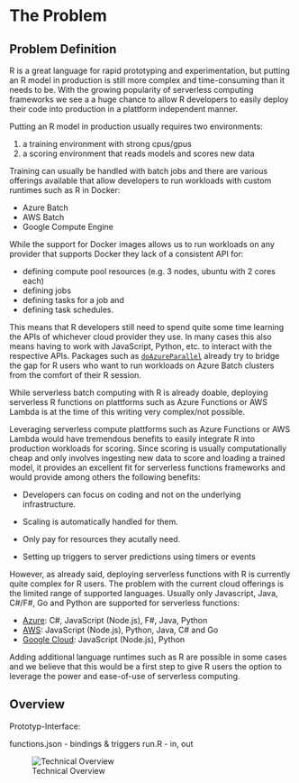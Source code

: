 # The Problem
<!-- 
Outlining the issue / weak point / problem to be solved by this proposal. This should be a compelling section that sets the reader up for the next section - the proposed solution!

It is important to cover:

 - [ ] What the problem is
 - [ ] Who it affects
 - [ ] Have there been previous attempts to resolve the problem
 - [ ] Why it should be tackled
-->

## Problem Definition

R is a great language for rapid prototyping and experimentation, but putting an R model in production is still more complex and time-consuming than it needs to be. With the growing popularity of serverless computing frameworks we see a a huge chance to allow R developers to easily deploy their code into production in a plattform independent manner.

Putting an R model in production usually requires two environments:

1. a training environment with strong cpus/gpus
2. a scoring environment that reads models and scores new data

Training can usually be handled with batch jobs and there are various offerings available that allow developers to run workloads with custom runtimes such as R in Docker:

- Azure Batch
- AWS Batch
- Google Compute Engine


While the support for Docker images allows us to run workloads on any provider that supports Docker they lack of a consistent API for:

- defining compute pool resources (e.g. 3 nodes, ubuntu with 2 cores each)
- defining jobs
- defining tasks for a job and
- defining task schedules.

This means that R developers still need to spend quite some time learning the APIs of whichever cloud provider they use. In many cases this also means having to work with JavaScript, Python, etc. to interact with the respective APIs. Packages such as [`doAzureParallel`](https://github.com/Azure/doAzureParallel) already try to bridge the gap for R users who want to run workloads on Azure Batch clusters from the comfort of their R session.


While serverless batch computing with R is already doable, deploying serverless R functions on plattforms such as Azure Functions or AWS Lambda is at the time of this writing very complex/not possible.

Leveraging serverless compute plattforms such as Azure Functions or AWS Lambda would have tremendous benefits to easily integrate R into production workloads for scoring. Since scoring is usually computationally cheap and only involves ingesting new data to score and loading a trained model, it provides an excellent fit for serverless functions frameworks and would provide among others the following benefits:

- Developers can focus on coding and not on the underlying infrastructure.
- Scaling is automatically handled for them.
- Only pay for resources they acutally need.

- Setting up triggers to server predictions using timers or events


However, as already said, deploying serverless functions with R is currently quite complex for R users. The problem with the current cloud offerings is the limited range of supported languages. Usually only Javascript, Java, C#/F#, Go and Python are supported for serverless functions:

- [Azure](https://docs.microsoft.com/en-us/azure/azure-functions/supported-languages): C#, JavaScript (Node.js), F#, Java, Python
- [AWS](https://aws.amazon.com/lambda/faqs/): JavaScript (Node.js), Python, Java, C# and Go
- [Google Cloud](https://cloud.google.com/functions/docs/writing/): JavaScript (Node.js), Python

Adding additional language runtimes such as R are possible in some cases and we believe that this would be a first step to give R users the option to leverage the power and ease-of-use of serverless computing.

## Overview

Prototyp-Interface:

functions.json - bindings & triggers
run.R - in, out

![Technical Overview](proposal/img/serverless.png)

